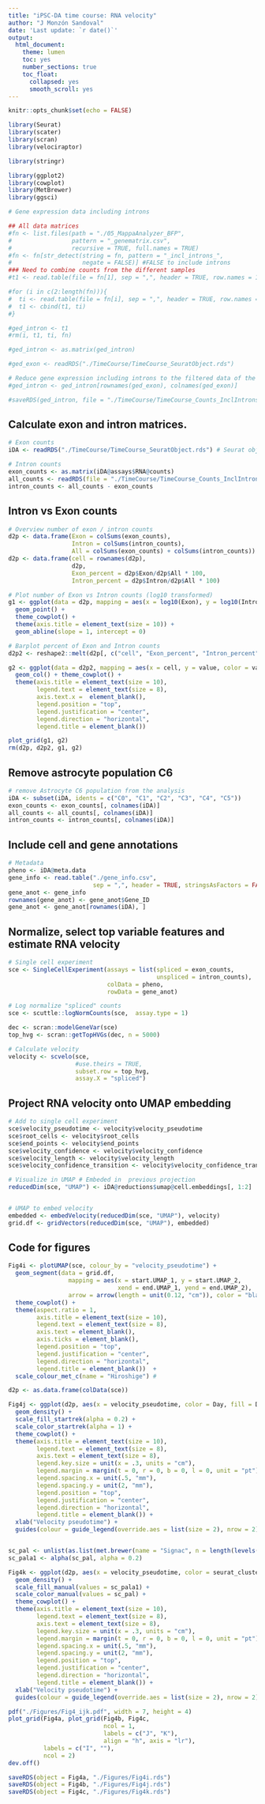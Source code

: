 ---
title: "iPSC-DA time course: RNA velocity"
author: "J Monzón Sandoval"
date: 'Last update: `r date()`'
output: 
  html_document:
    theme: lumen
    toc: yes
    number_sections: true
    toc_float:
      collapsed: yes
      smooth_scroll: yes
---


```{r setup, include=FALSE}

knitr::opts_chunk$set(echo = FALSE)

library(Seurat)
library(scater)
library(scran)
library(velociraptor)

library(stringr)

library(ggplot2)
library(cowplot)
library(MetBrewer)
library(ggsci)

```

```{r}
# Gene expression data including introns

## All data matrices
#fn <- list.files(path = "./05_MappaAnalyzer_BFP", 
#                 pattern = "_genematrix.csv", 
#                 recursive = TRUE, full.names = TRUE)
#fn <- fn[str_detect(string = fn, pattern = "_incl_introns_", 
#                    negate = FALSE)] #FALSE to include introns
### Need to combine counts from the different samples
#t1 <- read.table(file = fn[1], sep = ",", header = TRUE, row.names = 1)

#for (i in c(2:length(fn))){
#  ti <- read.table(file = fn[i], sep = ",", header = TRUE, row.names = 1)
#  t1 <- cbind(t1, ti)
#}

#ged_intron <- t1
#rm(i, t1, ti, fn)

#ged_intron <- as.matrix(ged_intron)

#ged_exon <- readRDS("./TimeCourse/TimeCourse_SeuratObject.rds")

# Reduce gene expression including introns to the filtered data of the timecourse. 
#ged_intron <- ged_intron[rownames(ged_exon), colnames(ged_exon)]

#saveRDS(ged_intron, file = "./TimeCourse/TimeCourse_Counts_InclIntrons.rds")

```

## Calculate exon and intron matrices.

```{r}

# Exon counts
iDA <- readRDS("./TimeCourse/TimeCourse_SeuratObject.rds") # Seurat object

# Intron counts 
exon_counts <- as.matrix(iDA@assays$RNA@counts)
all_counts <- readRDS(file = "./TimeCourse/TimeCourse_Counts_InclIntrons.rds") # matrix
intron_counts <- all_counts - exon_counts

```

## Intron vs Exon counts

```{r fig.height=3.5, fig.width=7}

# Overview number of exon / intron counts
d2p <- data.frame(Exon = colSums(exon_counts), 
                  Intron = colSums(intron_counts),
                  All = colSums(exon_counts) + colSums(intron_counts))
d2p <- data.frame(cell = rownames(d2p),
                  d2p, 
                  Exon_percent = d2p$Exon/d2p$All * 100, 
                  Intron_percent = d2p$Intron/d2p$All * 100)

# Plot number of Exon vs Intron counts (log10 transformed)
g1 <- ggplot(data = d2p, mapping = aes(x = log10(Exon), y = log10(Intron))) + 
  geom_point() + 
  theme_cowplot() +
  theme(axis.title = element_text(size = 10)) +
  geom_abline(slope = 1, intercept = 0)

# Barplot percent of Exon and Intron counts
d2p2 <- reshape2::melt(d2p[, c("cell", "Exon_percent", "Intron_percent")])

g2 <- ggplot(data = d2p2, mapping = aes(x = cell, y = value, color = variable, fill = variable)) + 
  geom_col() + theme_cowplot() +
  theme(axis.title = element_text(size = 10),
        legend.text = element_text(size = 8),
        axis.text.x =  element_blank(),
        legend.position = "top", 
        legend.justification = "center", 
        legend.direction = "horizontal", 
        legend.title = element_blank())

plot_grid(g1, g2)
rm(d2p, d2p2, g1, g2)


```

## Remove astrocyte population C6

```{r}

# remove Astrocyte C6 population from the analysis
iDA <- subset(iDA, idents = c("C0", "C1", "C2", "C3", "C4", "C5"))
exon_counts <- exon_counts[, colnames(iDA)]
all_counts <- all_counts[, colnames(iDA)]
intron_counts <- intron_counts[, colnames(iDA)]

```

## Include cell and gene annotations

```{r}

# Metadata
pheno <- iDA@meta.data
gene_info <- read.table("./gene_info.csv", 
                        sep = ",", header = TRUE, stringsAsFactors = FALSE)
gene_anot <- gene_info
rownames(gene_anot) <- gene_anot$Gene_ID
gene_anot <- gene_anot[rownames(iDA), ]

```

## Normalize, select top variable features and estimate RNA velocity

```{r}

# Single cell experiment
sce <- SingleCellExperiment(assays = list(spliced = exon_counts,  
                                          unspliced = intron_counts), 
                            colData = pheno,
                            rowData = gene_anot)

# Log normalize "spliced" counts 
sce <- scuttle::logNormCounts(sce,  assay.type = 1)

dec <- scran::modelGeneVar(sce)
top_hvg <- scran::getTopHVGs(dec, n = 5000)

# Calculate velocity 
velocity <- scvelo(sce, 
                   #use.theirs = TRUE, 
                   subset.row = top_hvg, 
                   assay.X = "spliced")
```

## Project RNA velocity onto UMAP embedding 

```{r}

# Add to single cell experiment
sce$velocity_pseudotime <- velocity$velocity_pseudotime
sce$root_cells <- velocity$root_cells
sce$end_points <- velocity$end_points
sce$velocity_confidence <- velocity$velocity_confidence
sce$velocity_length <- velocity$velocity_length
sce$velocity_confidence_transition <- velocity$velocity_confidence_transition

# Visualize in UMAP # Embeded in  previous projection
reducedDim(sce, "UMAP") <- iDA@reductions$umap@cell.embeddings[, 1:2]


# UMAP to embed velocity
embedded <- embedVelocity(reducedDim(sce, "UMAP"), velocity)
grid.df <- gridVectors(reducedDim(sce, "UMAP"), embedded)

```

## Code for figures

```{r}

Fig4i <- plotUMAP(sce, colour_by = "velocity_pseudotime") + 
  geom_segment(data = grid.df, 
                 mapping = aes(x = start.UMAP_1, y = start.UMAP_2,
                               xend = end.UMAP_1, yend = end.UMAP_2), 
                 arrow = arrow(length = unit(0.12, "cm")), color = "black") + 
  theme_cowplot() +
  theme(aspect.ratio = 1, 
        axis.title = element_text(size = 10),
        legend.text = element_text(size = 8),
        axis.text = element_blank(), 
        axis.ticks = element_blank(),
        legend.position = "top", 
        legend.justification = "center", 
        legend.direction = "horizontal", 
        legend.title = element_blank())  + 
  scale_colour_met_c(name = "Hiroshige") # 

d2p <- as.data.frame(colData(sce))

Fig4j <- ggplot(d2p, aes(x = velocity_pseudotime, color = Day, fill = Day)) + 
  geom_density() + 
  scale_fill_startrek(alpha = 0.2) +
  scale_color_startrek(alpha = 1) + 
  theme_cowplot() +  
  theme(axis.title = element_text(size = 10),
        legend.text = element_text(size = 8),
        axis.text = element_text(size = 8),
        legend.key.size = unit(x = .3, units = "cm"),
        legend.margin = margin(t = 0, r = 0, b = 0, l = 0, unit = "pt"),
        legend.spacing.x = unit(.5, "mm"),
        legend.spacing.y = unit(2, "mm"),
        legend.position = "top", 
        legend.justification = "center", 
        legend.direction = "horizontal", 
        legend.title = element_blank()) +
  xlab("Velocity pseudotime") +
  guides(colour = guide_legend(override.aes = list(size = 2), nrow = 2))


sc_pal <- unlist(as.list(met.brewer(name = "Signac", n = length(levels(sce$seurat_clusters)))))
sc_pala1 <- alpha(sc_pal, alpha = 0.2) 

Fig4k <- ggplot(d2p, aes(x = velocity_pseudotime, color = seurat_clusters, fill = seurat_clusters)) + 
  geom_density() + 
  scale_fill_manual(values = sc_pala1) +
  scale_color_manual(values = sc_pal) + 
  theme_cowplot() +  
  theme(axis.title = element_text(size = 10),
        legend.text = element_text(size = 8),
        axis.text = element_text(size = 8),
        legend.key.size = unit(x = .3, units = "cm"),
        legend.margin = margin(t = 0, r = 0, b = 0, l = 0, unit = "pt"),
        legend.spacing.x = unit(.5, "mm"),
        legend.spacing.y = unit(2, "mm"),
        legend.position = "top", 
        legend.justification = "center", 
        legend.direction = "horizontal", 
        legend.title = element_blank()) +
  xlab("Velocity pseudotime") + 
  guides(colour = guide_legend(override.aes = list(size = 2), nrow = 2))

```


```{r}

pdf("./Figures/Fig4_ijk.pdf", width = 7, height = 4)
plot_grid(Fig4a, plot_grid(Fig4b, Fig4c, 
                           ncol = 1, 
                           labels = c("J", "K"), 
                           align = "h", axis = "lr"), 
          labels = c("I", ""), 
          ncol = 2)
dev.off()

saveRDS(object = Fig4a, "./Figures/Fig4i.rds")
saveRDS(object = Fig4b, "./Figures/Fig4j.rds")
saveRDS(object = Fig4c, "./Figures/Fig4k.rds")

```

